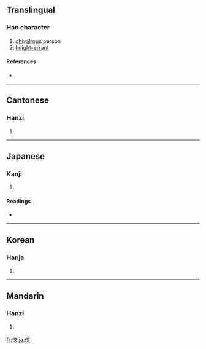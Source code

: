 {{see|侠}}
==Translingual==

===Han character===
{{Han char|rn=9|rad=人|as=07|sn=9|four=2423<sub>8</sub>|canj=人大人人 (OKOO)}}

# [[chivalrous]] person
# [[knight-errant]]

====References====
* {{Han ref|kx=0105.240|dkj=00706|dj=0224.010|hdz=10158.070|uh=4FE0|ud=20448|bh=AB4C|bd=43852}}

----

==Cantonese==

===Hanzi===
{{yue-hanzi|jyut=|y=haap6, hap6}}

# {{defn|Cantonese}}

----

==Japanese==

===Kanji===
{{ja-kanji|grade=|rs=人07}}

# {{defn|Japanese}}

====Readings====
* {{ja-readings|on=[[きょう]] (kyō)|kun=[[おとこだて]] (otokodate), [[きゃん]] (kyan)}}

----

==Korean==

===Hanja===
{{ko-hanja|hangeul=[[협]], [[겹]]|rv=hyeop, gyeop|mr=hyŏp, kyŏp}}

# {{defn|Korean}}

----

==Mandarin==

===Hanzi===
{{cmn-hanzi|sim=侠|pin=[[shēn]] ([[shen1]]), [[xiá]] ([[xia2]])|wg=shen<sup>1</sup>, hsia<sup>2</sup>}}

# {{defn|Mandarin}}

[[fr:俠]]
[[ja:俠]]